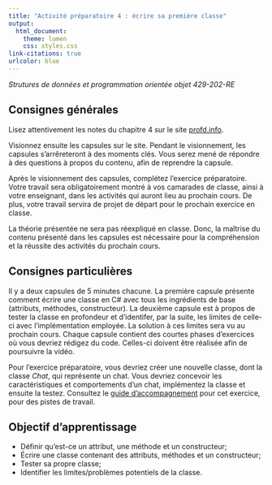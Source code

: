 ```yaml
---
title: "Activité préparatoire 4 : écrire sa première classe"
output:
  html_document:
    theme: lumen
    css: styles.css
link-citations: true
urlcolor: blue
---
```


_Strutures de données et programmation orientée objet_
_429-202-RE_

## Consignes générales
Lisez attentivement les notes du chapitre 4 sur le site [profd.info](profd.info/ped891/notes.html).

Visionnez ensuite les capsules sur le site. Pendant le visionnement, les capsules s'arrêreteront à des moments clés. Vous serez mené de répondre à des questions à propos du contenu, afin de reprendre la capsule.

Après le visionnement des capsules, complétez l'exercice préparatoire. Votre travail sera obligatoirement montré à vos camarades de classe, ainsi à votre enseignant, dans les activités qui auront lieu au prochain cours. De plus, votre travail servira de projet de départ pour le prochain exercice en classe.

La théorie présentée ne sera pas réexpliqué en classe. Donc, la maîtrise du contenu présenté dans les capsules est nécessaire pour la compréhension et la réussite des activités du prochain cours.

## Consignes particulières
Il y a deux capsules de 5 minutes chacune. La première capsule présente comment écrire une classe en C\# avec tous les ingrédients de base (attributs, méthodes, constructeur). La deuxième capsule est à propos de tester la classe en profondeur et d'identifer, par la suite, les limites de celle-ci avec l'implémentation employée. La solution à ces limites sera vu au prochain cours. Chaque capsule contient des courtes phases d'exercices où vous devriez rédigez du code. Celles-ci doivent être réalisée afin de poursuivre la vidéo.

Pour l'exercice préparatoire, vous devriez créer une nouvelle classe, dont la classe _Chat_, qui représente un chat. Vous devriez concevoir les caractéristiques et comportements d'un chat, implémentez la classe et ensuite la testez. Consultez le [guide d'accompagnement](ped891/exercicePrep.html#guide) pour cet exercice, pour des pistes de travail.

## Objectif d'apprentissage

* Définir qu'est-ce un attribut, une méthode et un constructeur;
* Écrire une classe contenant des attributs, méthodes et un constructeur;
* Tester sa propre classe;
* Identifier les limites/problèmes potentiels de la classe.

